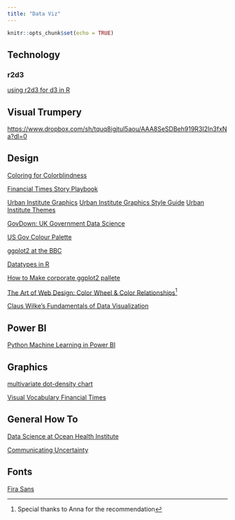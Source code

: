 ```yaml
---
title: "Data Viz"
---
```


```r
knitr::opts_chunk$set(echo = TRUE)
```

## Technology

### r2d3

[using r2d3 for d3 in R](https://blog.rstudio.com/2018/10/05/r2d3-r-interface-to-d3-visualizations/)

## Visual Trumpery

<https://www.dropbox.com/sh/tquq8igjtul5aou/AAA8SeSDBeh919R3I2In3fxNa?dl=0>

## Design


[Coloring for Colorblindness](https://davidmathlogic.com/colorblind/#%23D8BD1B-%231E88E5-%23A09C9C-%231E004D)

[Financial Times Story Playbook](https://github.com/ft-interactive/story-playbook/blob/master/README.md)

[Urban Institute Graphics](https://ui-research.github.io/r-at-urban/graphics-guide.html) 
[Urban Institute Graphics Style Guide](https://urbaninstitute.github.io/graphics-styleguide/) 
[Urban Institute Themes](https://github.com/UrbanInstitute/urbnthemes) 

[GovDown: UK Government Data Science](https://ukgovdatascience.github.io/govdown/)

[US Gov Colour Palette](https://designsystem.digital.gov/design-tokens/color/overview/)

[ggplot2 at the BBC](https://medium.com/bbc-visual-and-data-journalism/how-the-bbc-visual-and-data-journalism-team-works-with-graphics-in-r-ed0b35693535)

[Datatypes in R](https://www.trafforddatalab.io/graphics_companion/index.html#deviation)

[How to Make corporate ggplot2 pallete](https://drsimonj.svbtle.com/creating-corporate-colour-palettes-for-ggplot2)

[The Art of Web Design: Color Wheel & Color Relationships](http://ithare.com/the-art-of-web-design-color-wheel-color-relationships/)^[Special thanks to Anna for the recommendation]

[Claus Wilke's Fundamentals of Data Visualization](https://serialmentor.com/dataviz/)

## Power BI

[Python Machine Learning in Power BI](https://www.absentdata.com/power-bi/python-machine-learning-in-power-bi/)

## Graphics

[multivariate dot-density chart](https://www.cultureofinsight.com/blog/2018/05/02/2018-04-08-multivariate-dot-density-maps-in-r-with-sf-ggplot2/)

[Visual Vocabulary Financial Times](https://github.com/ft-interactive/chart-doctor/blob/master/visual-vocabulary/README.md)

## General How To

[Data Science at Ocean Health Institute](https://github.com/ohi-science)

[Communicating Uncertainty](https://analystsuncertaintytoolkit.github.io/UncertaintyWeb/index.html)

## Fonts

[Fira Sans](https://en.m.wikipedia.org/wiki/Fira_Sans)